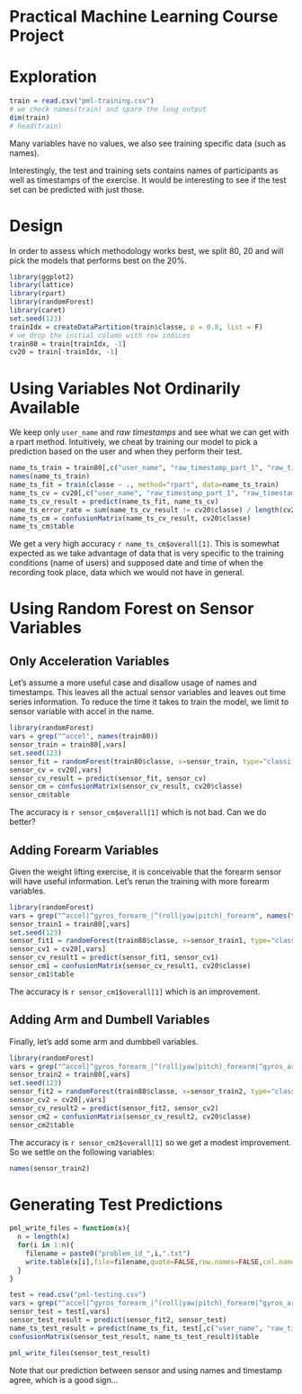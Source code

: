 Practical Machine Learning Course Project
=========================================

# Exploration

```r
train = read.csv("pml-training.csv")
# we check names(train) and spare the long output
dim(train)
# head(train)
```

Many variables have no values, we also see training specific data (such as names).

Interestingly, the test and training sets contains names of participants as well as  timestamps of the exercise. It would be interesting to see if the test set can be predicted with just those.

# Design

In order to assess which methodology works best, we split 80, 20 and will pick the models that performs best on the 20%. 

```r
library(ggplot2)
library(lattice)
library(rpart)
library(randomForest)
library(caret)
set.seed(123)
trainIdx = createDataPartition(train$classe, p = 0.8, list = F)
# we drop the initial column with row indices
train80 = train[trainIdx, -1]
cv20 = train[-trainIdx, -1]
```

# Using Variables Not Ordinarily Available

We keep only `user_name` and _raw timestamps_ and see what we can get with a rpart method. Intuitively, we cheat by training our model to pick a prediction based on the user and when they perform their test.

```r
name_ts_train = train80[,c("user_name", "raw_timestamp_part_1", "raw_timestamp_part_2", "classe")]
names(name_ts_train)
name_ts_fit = train(classe ~ ., method="rpart", data=name_ts_train)
name_ts_cv = cv20[,c("user_name", "raw_timestamp_part_1", "raw_timestamp_part_2")]
name_ts_cv_result = predict(name_ts_fit, name_ts_cv)
name_ts_error_rate = sum(name_ts_cv_result != cv20$classe) / length(cv20$classe)
name_ts_cm = confusionMatrix(name_ts_cv_result, cv20$classe)
name_ts_cm$table
```

We get a very high accuracy `r name_ts_cm$overall[1]`. This is somewhat expected as we take advantage of data that is very specific to the training conditions (name of users) and supposed date and time of when the recording took place, data which we would not have in general.

# Using Random Forest on Sensor Variables

## Only Acceleration Variables

Let's assume a more useful case and disallow usage of names and timestamps. This leaves all the actual sensor variables and leaves out time series information. To reduce the time it takes to train the model, we limit to sensor variable with accel in the name.

```r
library(randomForest)
vars = grep("^accel", names(train80))
sensor_train = train80[,vars]
set.seed(123)
sensor_fit = randomForest(train80$classe, x=sensor_train, type="classification") 
sensor_cv = cv20[,vars]
sensor_cv_result = predict(sensor_fit, sensor_cv)
sensor_cm = confusionMatrix(sensor_cv_result, cv20$classe)
sensor_cm$table
```

The accuracy is `r sensor_cm$overall[1]` which is not bad. Can we do better?

## Adding Forearm Variables

Given the weight lifting exercise, it is conceivable that the forearm sensor will have useful information. Let's rerun the training with more forearm variables.

```r
library(randomForest)
vars = grep("^accel|^gyros_forearm_|^(roll|yaw|pitch)_forearm", names(train80))
sensor_train1 = train80[,vars]
set.seed(123)
sensor_fit1 = randomForest(train80$classe, x=sensor_train1, type="classification") 
sensor_cv1 = cv20[,vars]
sensor_cv_result1 = predict(sensor_fit1, sensor_cv1)
sensor_cm1 = confusionMatrix(sensor_cv_result1, cv20$classe)
sensor_cm1$table
```

The accuracy is `r sensor_cm1$overall[1]` which is an improvement.

## Adding Arm and Dumbell Variables

Finally, let's add some arm and dumbbell variables.

```r
library(randomForest)
vars = grep("^accel|^gyros_forearm_|^(roll|yaw|pitch)_forearm|^gyros_arm|^(roll|yaw|pitch)_arm|^gyros_dumb|^(roll|yaw|pitch)_dumb", names(train80))
sensor_train2 = train80[,vars]
set.seed(123)
sensor_fit2 = randomForest(train80$classe, x=sensor_train2, type="classification") 
sensor_cv2 = cv20[,vars]
sensor_cv_result2 = predict(sensor_fit2, sensor_cv2)
sensor_cm2 = confusionMatrix(sensor_cv_result2, cv20$classe)
sensor_cm2$table
```

The accuracy is `r sensor_cm2$overall[1]` so we get a modest improvement. So we settle on the following variables:

```r
names(sensor_train2)
```

# Generating Test Predictions

```r
pml_write_files = function(x){
  n = length(x)
  for(i in 1:n){
    filename = paste0("problem_id_",i,".txt")
    write.table(x[i],file=filename,quote=FALSE,row.names=FALSE,col.names=FALSE)
  }
}

test = read.csv("pml-testing.csv")
vars = grep("^accel|^gyros_forearm_|^(roll|yaw|pitch)_forearm|^gyros_arm|^(roll|yaw|pitch)_arm|^gyros_dumb|^(roll|yaw|pitch)_dumb", names(test))
sensor_test = test[,vars]
sensor_test_result = predict(sensor_fit2, sensor_test)
name_ts_test_result = predict(name_ts_fit, test[,c("user_name", "raw_timestamp_part_1", "raw_timestamp_part_2")])
confusionMatrix(sensor_test_result, name_ts_test_result)$table

pml_write_files(sensor_test_result)
```

Note that our prediction between sensor and using names and timestamp agree, which is a good sign...

